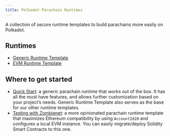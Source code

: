 ```yaml
---
title: Polkadot Parachain Runtimes
---
```


A collection of secure runtime templates to build parachains more easily on Polkadot.

## Runtimes
* [Generic Runtime Template](./runtimes/generic.mdx)
* [EVM Runtime Template](./runtimes/evm.mdx)

## Where to get started
* [Quick Start](guides/quick_start.mdx): a generic parachain runtime that works out of the box. It has all the must have features, and allows further customization based on your project’s needs. Generic Runtime Template also serves as the base for our other runtime templates.
* [Testing with Zombienet](guides/testing_with_zombienet.mdx): a more opinionated parachain runtime template that maximizes Ethereum compatibility by using `AccountId20` and configures a local EVM instance. You can easily migrate/deploy Solidity Smart Contracts to this one.
